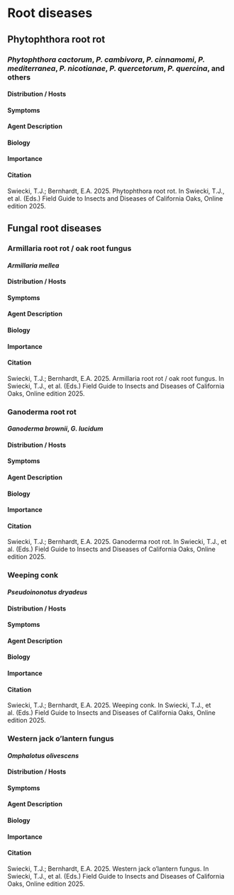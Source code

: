 # Root diseases {#rootdis}

## Phytophthora root rot {-}

### *Phytophthora cactorum*, *P. cambivora*, *P. cinnamomi*, *P. mediterranea*, *P. nicotianae*, *P. quercetorum*, *P. quercina*, and others {-}

#### Distribution / Hosts {-}



#### Symptoms {-}



#### Agent Description {-}



#### Biology {-}



#### Importance {-}



#### Citation {-}

Swiecki, T.J.; Bernhardt, E.A. 2025. Phytophthora root rot. In Swiecki, T.J., et al. (Eds.) Field Guide to Insects and Diseases of California Oaks, Online edition 2025.

## Fungal root diseases {-}

### Armillaria root rot / oak root fungus  {-}

#### *Armillaria mellea* {-}


#### Distribution / Hosts {-}



#### Symptoms {-}



#### Agent Description {-}



#### Biology {-}



#### Importance {-}



#### Citation {-}

Swiecki, T.J.; Bernhardt, E.A. 2025. Armillaria root rot / oak root fungus. In Swiecki, T.J., et al. (Eds.) Field Guide to Insects and Diseases of California Oaks, Online edition 2025.

### Ganoderma root rot {-}

#### *Ganoderma brownii*, *G. lucidum* {-}


#### Distribution / Hosts {-}



#### Symptoms {-}



#### Agent Description {-}



#### Biology {-}



#### Importance {-}



#### Citation {-}

Swiecki, T.J.; Bernhardt, E.A. 2025. Ganoderma root rot. In Swiecki, T.J., et al. (Eds.) Field Guide to Insects and Diseases of California Oaks, Online edition 2025.


### Weeping conk {-}

#### *Pseudoinonotus dryadeus*{-}


#### Distribution / Hosts {-}



#### Symptoms {-}



#### Agent Description {-}



#### Biology {-}



#### Importance {-}



#### Citation {-}

Swiecki, T.J.; Bernhardt, E.A. 2025. Weeping conk. In Swiecki, T.J., et al. (Eds.) Field Guide to Insects and Diseases of California Oaks, Online edition 2025.

### Western jack o’lantern fungus {-}

#### *Omphalotus olivescens*{-}


#### Distribution / Hosts {-}



#### Symptoms {-}



#### Agent Description {-}



#### Biology {-}



#### Importance {-}



#### Citation {-}

Swiecki, T.J.; Bernhardt, E.A. 2025. Western jack o’lantern fungus. In Swiecki, T.J., et al. (Eds.) Field Guide to Insects and Diseases of California Oaks, Online edition 2025.


